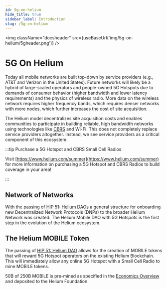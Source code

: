 ```yaml
---
id: 5g-on-helium
hide_title: true
sidebar_label: Introduction
slug: /5g-on-helium
---
```



<img className="docsheader" src={useBaseUrl('img/5g-on-helium/5gheader.png')} />

# 5G On Helium

Today all mobile networks are built top-down by service providers (e.g., AT&T and Verizon in the
United States). Future networks will likely be a hybrid of large-scaled operators and people-owned
5G Hotspots due to demands of consumer behavior (higher bandwidth and lower latency requirements)
and the physics of wireless radio. More data on the wireless network requires higher frequency
bands, which requires denser networks with more nodes, which further increases the cost of site
acquisition.

The Helium model decentralizes site acquisition costs and enables communities to participate in
building reliable, high bandwidth networks using technologies like
[CBRS](./5g-on-helium/cbrs-radios) and Wi-Fi. This does not completely replace service providers
altogether. Instead, we see service providers as a critical component of this ecosystem.

:::tip Purchase a 5G Hotspot and CBRS Small Cell Radios

Visit [https://www.helium.com/summer](https://www.helium.com/summer) for more information on
purchasing a 5G Hotspot and CBRS Radios to build coverage in your area!

:::

## Network of Networks

With the passing of
[HIP 51: Helium DAOs](https://github.com/helium/HIP/blob/main/0051-helium-dao.md) a general
structure for onboarding new Decentralized Network Protocols (DNPs) to the broader Helium Network
was created. The Helium Mobile DAO with 5G Hotspots is the first step in the evolution of the Helium
ecosystem.

## The Helium MOBILE Token

The passing of [HIP 51: Helium DAO](https://github.com/helium/HIP/blob/main/0051-helium-dao.md)
allows for the creation of MOBILE tokens that will reward 5G Hotspot operators on the existing
Helium Blockchain. This will immediately allow any online 5G Hotspot with a Small Cell Radio to mine
MOBILE tokens.

50B of 250B MOBILE is pre-mined as specified in the
[Economics Overview](https://github.com/helium/HIP/blob/main/0053-mobile-dao.md#economics-overview)
and deposited to the Helium Foundation.
